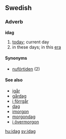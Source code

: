 ==Swedish==
===Adverb===
'''idag'''

#[[today#adverb|today]]; current day
#in these days; in this [[era]]

====Synonyms====
*[[nuförtiden]] (2)

====See also====
*[[igår]]
*[[gårdag]]
*[[i förrgår]]
*[[dag]]
*[[imorgon]]
*[[morgondag]]
*[[i övermorgon]]

[[hu:idag]]
[[sv:idag]]